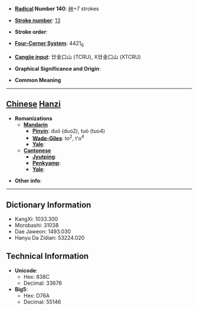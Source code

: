 * '''[[Wiktionary:Chinese radical index| Radical]] Number 140''': [[Wiktionary:Chinese radical index 艸|艸]]+7 strokes

* '''[[Wiktionary:Chinese total strokes index|Stroke number]]''': [[Wiktionary:Chinese total strokes index 13|13]]

* '''Stroke order''': 

* '''[[Wiktionary:Chinese four corner index|Four-Corner System]]''': 4421<sub>6</sub>

* '''[[Wiktionary:Chinese Cangjie index|Cangjie input]]''': 廿金口山 (TCRU), X廿金口山 (XTCRU)

* '''Graphical Significance and Origin''': 

* '''Common Meaning'''

----

== [[Chinese]] [[Hanzi]] ==

* '''Romanizations'''
** '''[[Mandarin]]'''
*** '''[[Pinyin]]''': duó (duo2), tuò (tuo4)
*** '''[[Wade-Giles]]''': to<sup>2</sup>, t'o<sup>4</sup>
*** '''[[Yale]]''': 
** '''[[Cantonese]]'''
*** '''[[Jyutping]]''':
*** '''[[Penkyamp]]''': 
*** '''[[Yale]]''': 

* '''Other info''': 

----

== Dictionary Information ==

* KangXi: 1033.300
* Morobashi: 31038
* Dae Jaweon: 1493.030
* Hanyu Da Zidian: 53224.020

== Technical Information ==

* '''Unicode''':
** Hex: 838C
** Decimal: 33676
* '''Big5''':
** Hex: D76A
** Decimal: 55146